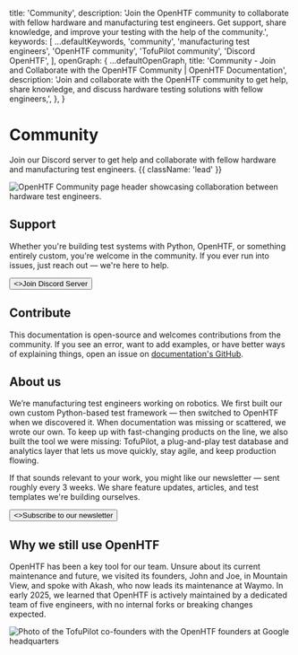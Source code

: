 
  title: 'Community',
  description:
    'Join the OpenHTF community to collaborate with fellow hardware and manufacturing test engineers. Get support, share knowledge, and improve your testing with the help of the community.',
  keywords: [
    ...defaultKeywords,
    'community',
    'manufacturing test engineers',
    'OpenHTF community',
    'TofuPilot community',
    'Discord OpenHTF',
  ],
  openGraph: {
    ...defaultOpenGraph,
    title:
      'Community - Join and Collaborate with the OpenHTF Community | OpenHTF Documentation',
    description:
      'Join and collaborate with the OpenHTF community to get help, share knowledge, and discuss hardware testing solutions with fellow engineers,',
  },
}

# Community

Join our Discord server to get help and collaborate with fellow hardware and manufacturing test engineers. {{ className: 'lead' }}

<Image
  src="/community-header.png"
  link="https://discord.gg/HzkYUWg9PK"
  alt="OpenHTF Community page header showcasing collaboration between hardware test engineers."
/>

## Support

Whether you're building test systems with Python, OpenHTF, or something entirely custom, you're welcome in the community. If you ever run into issues, just reach out — we're here to help.

<div className="not-prose mb-8 mt-6 flex gap-3">
  <Button href="https://discord.gg/HzkYUWg9PK" variant="outline">
    <>Join Discord Server</>
  </Button>
</div>

## Contribute
This documentation is open-source and welcomes contributions from the community.
If you see an error, want to add examples, or have better ways of explaining things, open an issue on [documentation's GitHub](https://github.com/tofupilot/docs).


## About us

We’re manufacturing test engineers working on robotics. We first built our own custom Python-based test framework — then switched to OpenHTF when we discovered it. When documentation was missing or scattered, we wrote our own. To keep up with fast-changing products on the line, we also built the tool we were missing: TofuPilot, a plug-and-play test database and analytics layer that lets us move quickly, stay agile, and keep production flowing.

If that sounds relevant to your work, you might like our newsletter — sent roughly every 3 weeks. We share feature updates, articles, and test templates we're building ourselves.


<div className="not-prose mb-8 mt-6 flex gap-3">
  <Button href="https://mailchi.mp/02b97e5daf4c/openhtf" variant="outline">
    <>Subscribe to our newsletter</>
  </Button>
</div>


## Why we still use OpenHTF
OpenHTF has been a key tool for our team. Unsure about its current maintenance and future, we visited its founders, John and Joe, in Mountain View, and spoke with Akash, who now leads its maintenance at Waymo. In early 2025, we learned that OpenHTF is actively maintained by a dedicated team of five engineers, with no internal forks or breaking changes expected.

<Image
  src="/community-openhtf-founders.png"
  alt="Photo of the TofuPilot co-founders with the OpenHTF founders at Google headquarters"
/>
